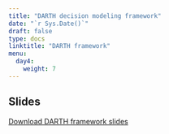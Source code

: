 ---
title: "DARTH decision modeling framework"
date: "`r Sys.Date()`"
draft: false
type: docs
linktitle: "DARTH framework"
menu:
  day4:
    weight: 7
---

## Slides

[Download DARTH framework slides](../../../Course_Modularization/Intro, general, packages/dampack-darthpack/Coding framework_SMDM_Poster_56'x36'_v1.pdf)


